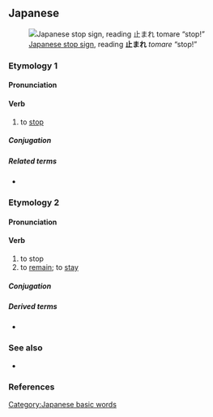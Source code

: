 ==Japanese==
{{ja-kanjitab|と|yomi=k}}
[[File:Japan Stop&Pedestrian Crossing.jpg|thumb|upright|[[w:Road signs in Japan|Japanese stop sign]], reading '''止まれ''' ''tomare'' “stop!”]]

===Etymology 1===

====Pronunciation====
{{ja-pron|とまる|acc=0|acc_ref=SMK2}}
{{ja-ojad}}

====Verb====
{{ja-verb|とまる|type=1|tr=intrans}}
{{ja-vp|止める|止まる|とめる|とまる}}

# to [[stop]]
#: {{ja-usex|'''止まれ'''！[[動く]]な！|'''とまれ'''！うごくな！|'''Stop'''! Don't move!}}
#: {{ja-usex|[[時%間]]が'''止まった'''|じ%かん が '''とまった'''|time '''stopped'''}}

=====Conjugation=====
{{ja-go-ru|とま}}
{{ja-conj-bungo|とま|4-r}}

=====Related terms=====
* {{ja-r|止める|とめる}} {{q|transitive}}

===Etymology 2===
{{ja-kanjitab|とど|yomi=k}}

====Pronunciation====
{{ja-pron|とどまる|acc=3|acc_ref=SMK2}}

====Verb====
{{ja-verb|とどまる|type=1|tr=intrans}}
{{ja-vp|止める|止まる|とどめる|とどまる}}

# to stop
# to [[remain]]; to [[stay]]
#: {{ja-usex|[[市場シェア|市%場 シェア]] は [[約]] ２０ ％ に '''止まっている'''|し%じょう シェア は やく にじゅう ％ に '''とどまっている'''|rom=shijō shea wa yaku nijū pāsento ni '''todomatteiru'''|market share has '''stayed''' at approximately 20%}}

=====Conjugation=====
{{ja-go-ru|とどま}}
{{ja-conj-bungo|とどま|4-r}}

=====Derived terms=====
{{der-top}}
* {{ja-r|とどまる所を知らない|とどまる ところ を しらない}}
{{der-bottom}}

===See also===
* {{ja-r|止む|やむ}}

===References===
<references/>

[[Category:Japanese basic words]]
